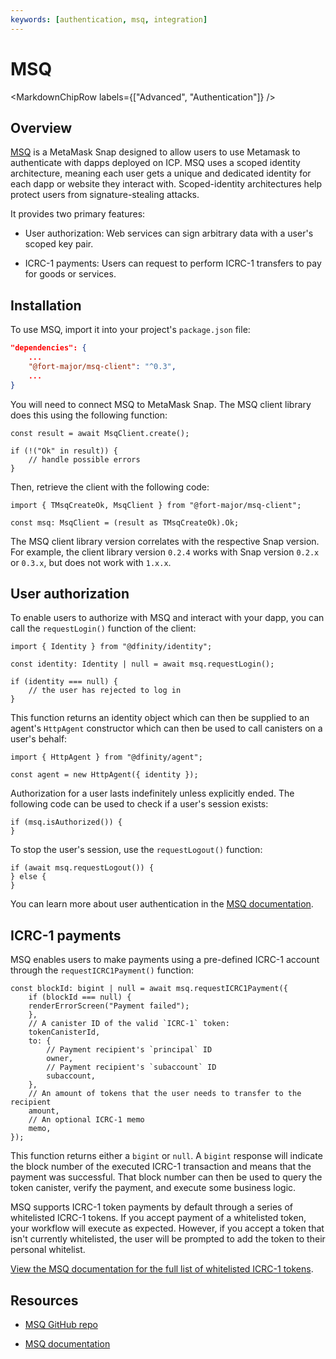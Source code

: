 ```yaml
---
keywords: [authentication, msq, integration]
---
```



# MSQ

<MarkdownChipRow labels={["Advanced", "Authentication"]} />

## Overview

[MSQ](https://github.com/fort-major/msq/tree/master) is a MetaMask Snap designed to allow users to use Metamask to authenticate with dapps deployed on ICP. MSQ uses a scoped identity architecture, meaning each user gets a unique and dedicated identity for each dapp or website they interact with. Scoped-identity architectures help protect users from signature-stealing attacks.

It provides two primary features:

- User authorization: Web services can sign arbitrary data with a user's scoped key pair. 

- ICRC-1 payments: Users can request to perform ICRC-1 transfers to pay for goods or services.

## Installation

To use MSQ, import it into your project's `package.json` file:

```json
"dependencies": {
    ...
    "@fort-major/msq-client": "^0.3",
    ...
}
```

You will need to connect MSQ to MetaMask Snap. The MSQ client library does this using the following function:

```
const result = await MsqClient.create();

if (!("Ok" in result)) {
    // handle possible errors
}
```

Then, retrieve the client with the following code:

```
import { TMsqCreateOk, MsqClient } from "@fort-major/msq-client";

const msq: MsqClient = (result as TMsqCreateOk).Ok;
```

The MSQ client library version correlates with the respective Snap version. For example, the client library version `0.2.4` works with Snap version `0.2.x` or `0.3.x`, but does not work with `1.x.x`.

## User authorization

To enable users to authorize with MSQ and interact with your dapp, you can call the `requestLogin()` function of the client:

```
import { Identity } from "@dfinity/identity";

const identity: Identity | null = await msq.requestLogin();

if (identity === null) {
    // the user has rejected to log in
}
```

This function returns an identity object which can then be supplied to an agent's `HttpAgent` constructor which can then be used to call canisters on a user's behalf:

```
import { HttpAgent } from "@dfinity/agent";

const agent = new HttpAgent({ identity });
```

Authorization for a user lasts indefinitely unless explicitly ended. The following code can be used to check if a user's session exists:

```
if (msq.isAuthorized()) {
}
```

To stop the user's session, use the `requestLogout()` function:

```
if (await msq.requestLogout()) {
} else {
}
```

You can learn more about user authentication in the [MSQ documentation](https://github.com/fort-major/msq/blob/master/documentation/integration.md).

## ICRC-1 payments

MSQ enables users to make payments using a pre-defined ICRC-1 account through the `requestICRC1Payment()` function:

```
const blockId: bigint | null = await msq.requestICRC1Payment({
    if (blockId === null) {
    renderErrorScreen("Payment failed");
    },
    // A canister ID of the valid `ICRC-1` token:
    tokenCanisterId,
    to: {
        // Payment recipient's `principal` ID
        owner,
        // Payment recipient's `subaccount` ID
        subaccount,
    },
    // An amount of tokens that the user needs to transfer to the recipient
    amount,
    // An optional ICRC-1 memo
    memo,
});
```

This function returns either a `bigint` or `null`. A `bigint` response will indicate the block number of the executed ICRC-1 transaction and means that the payment was successful. That block number can then be used to query the token canister, verify the payment, and execute some business logic.

MSQ supports ICRC-1 token payments by default through a series of whitelisted ICRC-1 tokens. If you accept payment of a whitelisted token, your workflow will execute as expected. However, if you accept a token that isn't currently whitelisted, the user will be prompted to add the token to their personal whitelist.

[View the MSQ documentation for the full list of whitelisted ICRC-1 tokens](https://github.com/fort-major/msq/blob/master/documentation/integration.md#icrc-1-payments).

## Resources

- [MSQ GitHub repo](https://github.com/fort-major/msq/blob/master/)

- [MSQ documentation](https://github.com/fort-major/msq/blob/master/documentation/integration.md)
